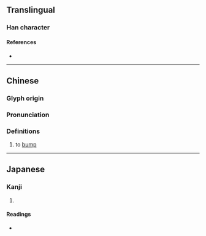 {{character info/new}}
==Translingual==

===Han character===
{{Han char|rn=75|rad=木|as=02|sn=6|four=41920|canj=DMN|ids=⿰木丁}}

====References====
* {{Han ref|kx=0510.170|dkj=14440|dj=0894.130|hdz=21153.020|uh=673E|ud=26430|bh=C9EF|bd=51695}}

----

==Chinese==
{{zh-forms}}

===Glyph origin===
{{Han etym}}

===Pronunciation===
{{zh-pron
|m=chéng,tīng
|c=caang4,ting1
|mc=y
|oc=y
|ma=
|cat=v
}}

===Definitions===
{{zh-hanzi}}

# to [[bump]]

----

==Japanese==

===Kanji===
{{ja-kanji|grade=|rs=木02}}

# {{defn|lang=ja|sort=木02}}

====Readings====
* {{ja-readings|on=[[とう]] (tō), [[じょう]] (jō), [[てい]] (tei), [[ちょう]] (chō)|kun=[[つく]] (tsuku)}}